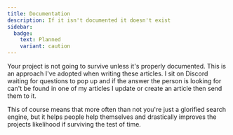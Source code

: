 ```yaml
---
title: Documentation
description: If it isn't documented it doesn't exist
sidebar:
  badge:
    text: Planned
    variant: caution
---
```



<SimonSays>
Your project is not going to survive unless it's properly documented.
</SimonSays>

<SimonSays title="Answer questions with documentation. If none exists, write it, then answer with it">
This is an approach I've adopted when writing these articles. I sit on Discord waiting for questions to pop up and if the answer the person is looking for can't be found in one of my articles I update or create an article then send them to it.

This of course means that more often than not you're just a glorified search engine, but it helps people help themselves and drastically improves the projects likelihood if surviving the test of time.
</SimonSays>
